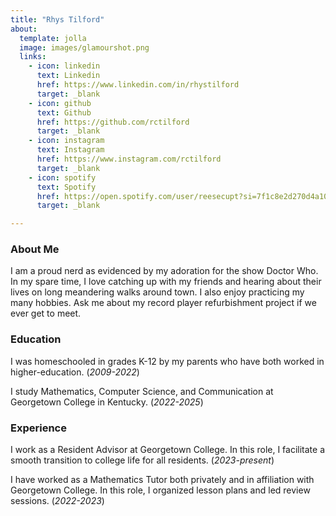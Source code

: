 ```yaml
---
title: "Rhys Tilford"
about:
  template: jolla
  image: images/glamourshot.png
  links:
    - icon: linkedin
      text: Linkedin
      href: https://www.linkedin.com/in/rhystilford
      target: _blank
    - icon: github
      text: Github
      href: https://github.com/rctilford
      target: _blank
    - icon: instagram
      text: Instagram
      href: https://www.instagram.com/rctilford
      target: _blank
    - icon: spotify
      text: Spotify
      href: https://open.spotify.com/user/reesecupt?si=7f1c8e2d270d4a10
      target: _blank

---
```


### About Me

I am a proud nerd as evidenced by my adoration for the show Doctor Who. In my spare time, I love catching up with my friends and hearing about their lives on long meandering walks around town. I also enjoy practicing my many hobbies. Ask me about my record player refurbishment project if we ever get to meet.

### Education

I was homeschooled in grades K-12 by my parents who have both worked in higher-education. (*2009-2022*)

I study Mathematics, Computer Science, and Communication at Georgetown College in Kentucky. (*2022-2025*)

### Experience

I work as a Resident Advisor at Georgetown College. In this role, I facilitate a smooth transition to college life for all residents. (*2023-present*)

I have worked as a Mathematics Tutor both privately and in affiliation with Georgetown College. In this role, I organized lesson plans and led review sessions. (*2022-2023*)
